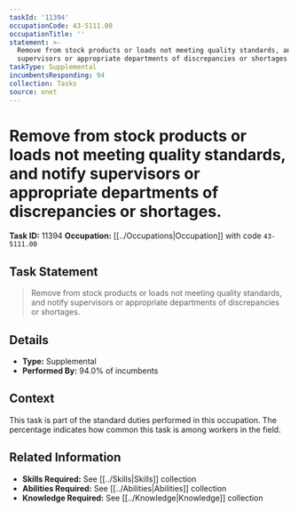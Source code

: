 ```yaml
---
taskId: '11394'
occupationCode: 43-5111.00
occupationTitle: ''
statement: >-
  Remove from stock products or loads not meeting quality standards, and notify
  supervisors or appropriate departments of discrepancies or shortages.
taskType: Supplemental
incumbentsResponding: 94
collection: Tasks
source: onet
---
```

# Remove from stock products or loads not meeting quality standards, and notify supervisors or appropriate departments of discrepancies or shortages.

**Task ID:** 11394
**Occupation:** [[../Occupations|Occupation]] with code `43-5111.00`

## Task Statement

> Remove from stock products or loads not meeting quality standards, and notify supervisors or appropriate departments of discrepancies or shortages.

## Details

- **Type:** Supplemental
- **Performed By:** 94.0% of incumbents

## Context

This task is part of the standard duties performed in this occupation. The percentage indicates how common this task is among workers in the field.

## Related Information

- **Skills Required:** See [[../Skills|Skills]] collection
- **Abilities Required:** See [[../Abilities|Abilities]] collection
- **Knowledge Required:** See [[../Knowledge|Knowledge]] collection
